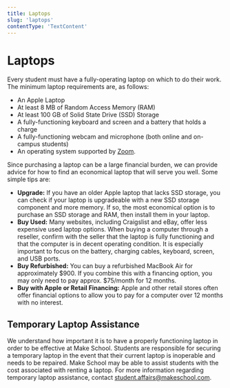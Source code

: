 ```yaml
---
title: Laptops
slug: 'laptops'
contentType: 'TextContent'
---
```


# Laptops

Every student must have a fully-operating laptop on which to do their work. The minimum laptop
requirements are, as follows:

- An Apple Laptop
- At least 8 MB of Random Access Memory (RAM)
- At least 100 GB of Solid State Drive (SSD) Storage
- A fully-functioning keyboard and screen and a battery that holds a charge
- A fully-functioning webcam and microphone (both online and on-campus students)
- An operating system supported by
  [Zoom](https://support.zoom.us/hc/en-us/articles/201362023-System-requirements-for-Windows-macOS-and-Linux).

Since purchasing a laptop can be a large financial burden, we can provide advice for how to find an
economical laptop that will serve you well. Some simple tips are:

- **Upgrade:** If you have an older Apple laptop that lacks SSD storage, you can check if your
  laptop is upgradeable with a new SSD storage component and more memory. If so, the most economical
  option is to purchase an SSD storage and RAM, then install them in your laptop.
- **Buy Used:** Many websites, including Craigslist and eBay, offer less expensive used laptop
  options. When buying a computer through a reseller, confirm with the seller that the laptop is
  fully functioning and that the computer is in decent operating condition. It is especially
  important to focus on the battery, charging cables, keyboard, screen, and USB ports.
- **Buy Refurbished:** You can buy a refurbished MacBook Air for approximately $900. If you combine
  this with a financing option, you may only need to pay approx. $75/month for 12 months.
- **Buy with Apple or Retail Financing:** Apple and other retail stores often offer financial
  options to allow you to pay for a computer over 12 months with no interest.

## Temporary Laptop Assistance

We understand how important it is to have a properly functioning laptop in order to be effective at
Make School. Students are responsible for securing a temporary laptop in the event that their
current laptop is inoperable and needs to be repaired. Make School may be able to assist students
with the cost associated with renting a laptop. For more information regarding temporary laptop
assistance, contact [student.affairs@makeschool.com](mailto:student.affairs@makeschool.com).
